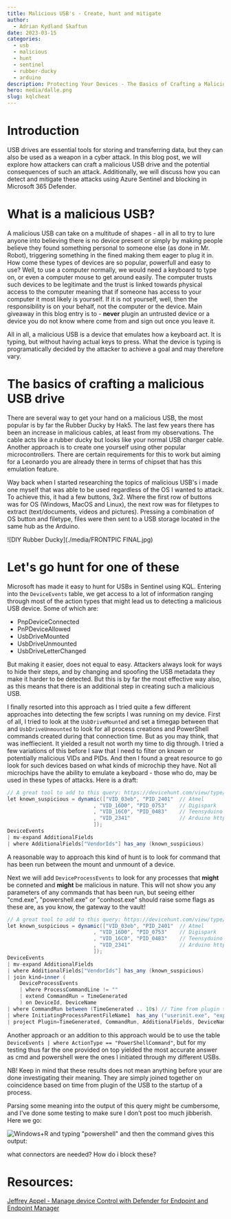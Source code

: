 ```yaml
---
title: Malicious USB's - Create, hunt and mitigate
author:
  - Adrian Kydland Skaftun
date: 2023-03-15
categories:
  - usb
  - malicious
  - hunt
  - sentinel
  - rubber-ducky
  - arduino
description: Protecting Your Devices - The Basics of Crafting a Malicious USB and How to Detect and Mitigate Such Attacks Using Azure Sentinel
hero: media/dalle.png
slug: kqlcheat
---
```


# Introduction
USB drives are essential tools for storing and transferring data, but they can also be used as a weapon in a cyber attack. In this blog post, we will explore how attackers can craft a malicious USB drive and the potential consequences of such an attack. Additionally, we will discuss how you can detect and mitigate these attacks using Azure Sentinel and blocking in Microsoft 365 Defender.

# What is a malicious USB?
A malicious USB can take on a multitude of shapes - all in all to try to lure anyone into believing there is no device present or simply by making people believe they found something personal to someone else (as done in Mr. Robot), triggering something in the fined making them eager to plug it in. How come these types of devices are so popular, powerfull and easy to use? Well, to use a computer normally, we would need a keyboard to type on, or even a computer mouse to get around easily. The computer trusts such devices to be legitimate and the trust is linked towards physical access to the computer meaning that if someone has access to your computer it most likely is yourself. If it is not yourself, well, then the responsibility is on your behalf, not the computer or the device. Main giveaway in this blog entry is to - **never** plugin an untrusted device or a device you do not know where come from and sign out once you leave it.

All in all, a malicious USB is a device that emulates how a keyboard act. It is typing, but without having actual keys to press. What the device is typing is programatically decided by the attacker to achieve a goal and may therefore vary.

# The basics of crafting a malicious USB drive
There are several way to get your hand on a malicious USB, the most popular is by far the Rubber Ducky by Hak5. The last few years there has been an increase in malicious cables, at least from my observations. The cable acts like a rubber ducky but looks like your normal USB charger cable. Another approach is to create one yourself using other popular microcontrollers. There are certain requirements for this to work but aiming for a Leonardo you are already there in terms of chipset that has this emulation feature.

Way back when I started researching the topics of malicious USB's i made one myself that was able to be used regardless of the OS I wanted to attack. To achieve this, it had a few buttons, 3x2. Where the first row of buttons was for OS (Windows, MacOS and Linux), the next row was for filetypes to extract (text/documents, videos and pictures). Pressing a combination of OS button and filetype, files were then sent to a USB storage located in the same hub as the Arduino. 

![DIY Rubber Ducky](./media/FRONTPIC FINAL.jpg)


# Let's go hunt for one of these 

Microsoft has made it easy to hunt for USBs in Sentinel using KQL. Entering into the ```DeviceEvents``` table, we get access to a lot of information ranging through most of the action types that might lead us to detecting a malicious USB device. Some of which are:
- PnpDeviceConnected
- PnPDeviceAllowed
- UsbDriveMounted
- UsbDriveUnmounted
- UsbDriveLetterChanged

But making it easier, does not equal to easy. Attackers always look for ways to hide their steps, and by changing and spoofing the USB metadata they make it harder to be detected. But this is by far the most effective way also, as this means that there is an additional step in creating such a malicious USB.

I finally resorted into this approach as I tried quite a few different approaches into detecting the few scripts I was running on my device. First of all, I tried to look at the ```UsbDriveMounted``` and set a timegap between that and ```UsbDriveUnmounted``` to look for all process creations and PowerShell commands created during that connection time. But as you may think, that was ineffiecient. It yielded a result not worth my time to dig through. I tried a few variations of this before I saw that I need to filter on known or potentially malicious VIDs and PIDs. And then I found a great resource to go look for such devices based on what kinds of microchip they have. Not all microchips have the ability to emulate a keyboard - those who do, may be used in these types of attacks. Here is a draft: 

```csharp
// A great tool to add to this query: https://devicehunt.com/view/type/usb/
let known_suspicious = dynamic(["VID_03eb", "PID_2401"  // Atmel
                            , "VID_16D0", "PID_0753"    // Digispark
                            , "VID_16C0", "PID_0483"    // Teensyduino
                            , "VID_2341"                // Arduino https://devicehunt.com/view/type/usb/vendor/2341
                            ]); 
DeviceEvents
| mv-expand AdditionalFields
| where AdditionalFields["VendorIds"] has_any (known_suspicious)
```

A reasonable way to approach this kind of hunt is to look for command that has been run between the mount and unmount of a device.


Next we will add ```DeviceProcessEvents``` to look for any processes that **might** be conneted and **might** be malicious in nature. This will not show you any parameters of any commands that has been run, but seeing either "cmd.exe", "powershell.exe" or "conhost.exe" should raise some flags as these are, as you know, the gateway to the vault!

```csharp
// A great tool to add to this query: https://devicehunt.com/view/type/usb/
let known_suspicious = dynamic(["VID_03eb", "PID_2401"  // Atmel
                            , "VID_16D0", "PID_0753"    // Digispark
                            , "VID_16C0", "PID_0483"    // Teensyduino
                            , "VID_2341"                // Arduino https://devicehunt.com/view/type/usb/vendor/2341
                            ]); 
DeviceEvents
| mv-expand AdditionalFields
| where AdditionalFields["VendorIds"] has_any (known_suspicious)
| join kind=inner (
    DeviceProcessEvents
    | where ProcessCommandLine != ""
    | extend CommandRun = TimeGenerated
    ) on DeviceId, DeviceName
| where CommandRun between (TimeGenerated .. 10s) // Time from plugin to action
| where InitiatingProcessParentFileName1  has_any ("userinit.exe", "explorer.exe") // User initiated - non system actions
| project Plugin=TimeGenerated, CommandRun, AdditionalFields, DeviceName, PossibleFileExec=FileName1, InitiatingProcessCommandLine1, InitiatingProcessParentFileName1, InitPPID=InitiatingProcessParentId1, PID=ProcessId1
```

Another approach or an addition to this approach would be to use the table ```DeviceEvents | where ActionType == "PowerShellCommand"```, but for my testing thus far the one provided on top yielded the most accurate answer as cmd and powershell were the ones I initiated through my different USBs.

NB! Keep in mind that these results does not mean anything before your are done investigating their meaning. They are simply joined together on coincidence based on time from plugin of the USB to the startup of a process.

Parsing some meaning into the output of this query might be cumbersome, and I've done some testing to make sure I don't post too much jibberish. Here we go:

![Windows+R and typing "powershell" and then the command gives this output:](./media/screenshot_1.png)

what connectors are needed?
How do i block these?


# Resources:
[Jeffrey Appel - Manage device Control with Defender for Endpoint and Endpoint Manager](https://jeffreyappel.nl/manage-device-control-with-microsoft-defender-for-endpoint-and-endpoint-manager-part-1/)